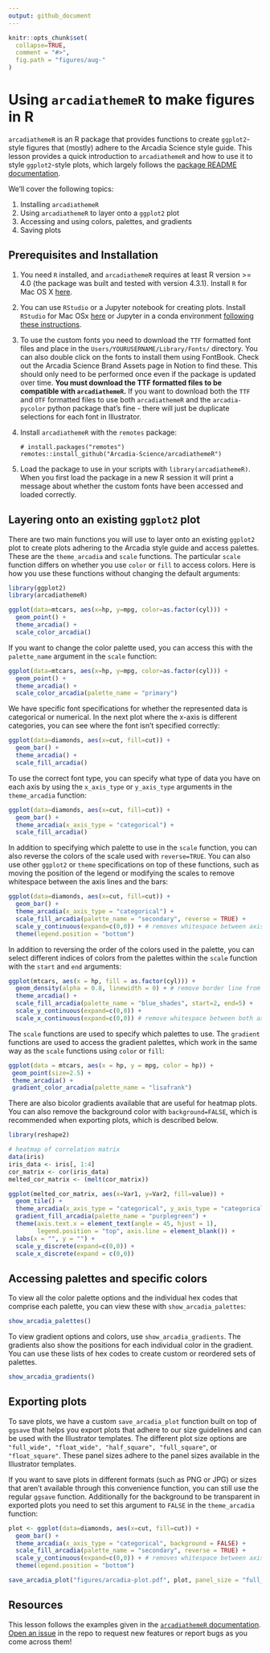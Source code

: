 ```yaml
---
output: github_document
---
```


```r
knitr::opts_chunk$set(
  collapse=TRUE,
  comment = "#>",
  fig.path = "figures/aug-"
)
```

# Using `arcadiathemeR` to make figures in R

`arcadiathemeR` is an R package that provides functions to create `ggplot2`-style figures that (mostly) adhere to the Arcadia Science style guide. This lesson provides a quick introduction to `arcadiathemeR` and how to use it to style `ggplot2`-style plots, which largely follows the [package README documentation](https://github.com/Arcadia-Science/arcadiathemeR?tab=readme-ov-file#arcadiathemer). 

We'll cover the following topics:

1. Installing `arcadiathemeR`
2. Using `arcadiathemeR` to layer onto a `ggplot2` plot
3. Accessing and using colors, palettes, and gradients
4. Saving plots

## Prerequisites and Installation
1. You need `R` installed, and `arcadiathemeR` requires at least R version >= 4.0 (the package was built and tested with version 4.3.1). Install `R` for Mac OS X [here](https://cran.r-project.org/bin/macosx/).
2. You can use `RStudio` or a Jupyter notebook for creating plots. Install `RStudio` for Mac OSx [here](https://posit.co/download/rstudio-desktop/) or Jupyter in a conda environment [following these instructions](https://training.arcadiascience.com/arcadia-users-group/20221024-jupyter-notebooks/lesson/#managing-jupyter-notebook-installations-with-conda).
3. To use the custom fonts you need to download the `TTF` formatted font files and place in the `Users/YOURUSERNAME/Library/Fonts/` directory. You can also double click on the fonts to install them using FontBook. Check out the Arcadia Science Brand Assets page in Notion to find these. This should only need to be performed once even if the package is updated over time. **You must download the TTF formatted files to be compatible with `arcadiathemeR`.** If you want to download both the `TTF` and `OTF` formatted files to use both `arcadiathemeR` and the `arcadia-pycolor` python package that's fine - there will just be duplicate selections for each font in Illustrator. 
4. Install `arcadiathemeR` with the `remotes` package:

    ```
    # install.packages("remotes")
    remotes::install_github("Arcadia-Science/arcadiathemeR")
    ```
5. Load the package to use in your scripts with `library(arcadiathemeR)`. When you first load the package in a new R session it will print a message about whether the custom fonts have been accessed and loaded correctly.

## Layering onto an existing `ggplot2` plot

There are two main functions you will use to layer onto an existing `ggplot2` plot to create plots adhering to the Arcadia style guide and access palettes. These are the `theme_arcadia` and `scale` functions. The particular `scale` function differs on whether you use `color` or `fill` to access colors. Here is how you use these functions without changing the default arguments:

```r
library(ggplot2)
library(arcadiathemeR)

ggplot(data=mtcars, aes(x=hp, y=mpg, color=as.factor(cyl))) +
  geom_point() +
  theme_arcadia() +
  scale_color_arcadia()
```

If you want to change the color palette used, you can access this with the `palette_name` argument in the `scale` function: 

```r
ggplot(data=mtcars, aes(x=hp, y=mpg, color=as.factor(cyl))) +
  geom_point() +
  theme_arcadia() +
  scale_color_arcadia(palette_name = "primary")
```

We have specific font specifications for whether the represented data is categorical or numerical. In the next plot where the x-axis is different categories, you can see where the font isn't specified correctly:
```r
ggplot(data=diamonds, aes(x=cut, fill=cut)) +
  geom_bar() +
  theme_arcadia() +
  scale_fill_arcadia()
```

To use the correct font type, you can specify what type of data you have on each axis by using the `x_axis_type` or `y_axis_type` arguments in the `theme_arcadia` function: 
```r
ggplot(data=diamonds, aes(x=cut, fill=cut)) +
  geom_bar() +
  theme_arcadia(x_axis_type = "categorical") +
  scale_fill_arcadia()
```

In addition to specifying which palette to use in the `scale` function, you can also reverse the colors of the scale used with `reverse=TRUE`. You can also use other `ggplot2` or `theme` specifications on top of these functions, such as moving the position of the legend or modifying the scales to remove whitespace between the axis lines and the bars:
```r
ggplot(data=diamonds, aes(x=cut, fill=cut)) +
  geom_bar() +
  theme_arcadia(x_axis_type = "categorical") +
  scale_fill_arcadia(palette_name = "secondary", reverse = TRUE) +
  scale_y_continuous(expand=c(0,0)) + # removes whitespace between axis and bars
  theme(legend.position = "bottom")
```

In addition to reversing the order of the colors used in the palette, you can select different indices of colors from the palettes within the `scale` function with the `start` and `end` arguments:
```r
ggplot(mtcars, aes(x = hp, fill = as.factor(cyl))) +
  geom_density(alpha = 0.8, linewidth = 0) + # remove border line from filled-in density plots
  theme_arcadia() +
  scale_fill_arcadia(palette_name = "blue_shades", start=2, end=5) +
  scale_y_continuous(expand=c(0,0)) +
  scale_x_continuous(expand=c(0,0)) # remove whitespace between both axes and the plot
```

The `scale` functions are used to specify which palettes to use. The `gradient` functions are used to access the gradient palettes, which work in the same way as the `scale` functions using `color` or `fill`:
```r
ggplot(data = mtcars, aes(x = hp, y = mpg, color = hp)) +
 geom_point(size=2.5) + 
 theme_arcadia() + 
 gradient_color_arcadia(palette_name = "lisafrank")
```

There are also bicolor gradients available that are useful for heatmap plots. You can also remove the background color with `background=FALSE`, which is recommended when exporting plots, which is described below. 
```r
library(reshape2)

# heatmap of correlation matrix
data(iris)
iris_data <- iris[, 1:4]
cor_matrix <- cor(iris_data)
melted_cor_matrix <- (melt(cor_matrix))

ggplot(melted_cor_matrix, aes(x=Var1, y=Var2, fill=value)) +
  geom_tile() +
  theme_arcadia(x_axis_type = "categorical", y_axis_type = "categorical", background = FALSE) +
  gradient_fill_arcadia(palette_name = "purplegreen") + 
  theme(axis.text.x = element_text(angle = 45, hjust = 1),
        legend.position = "top", axis.line = element_blank()) +
  labs(x = "", y = "") +
  scale_y_discrete(expand=c(0,0)) +
  scale_x_discrete(expand = c(0,0))
```

## Accessing palettes and specific colors
To view all the color palette options and the individual hex codes that comprise each palette, you can view these with `show_arcadia_palettes`:
```r
show_arcadia_palettes()
```

To view gradient options and colors, use `show_arcadia_gradients`. The gradients also show the positions for each individual color in the gradient. You can use these lists of hex codes to create custom or reordered sets of palettes.
```r
show_arcadia_gradients()
```

## Exporting plots
To save plots, we have a custom `save_arcadia_plot` function built on top of `ggsave` that helps you export plots that adhere to our size guidelines and can be used with the Illustrator templates. The different plot size options are `"full_wide", "float_wide", "half_square", "full_square"`, or `"float_square"`. These panel sizes adhere to the panel sizes available in the Illustrator templates. 

If you want to save plots in different formats (such as PNG or JPG) or sizes that aren't available through this convenience function, you can still use the regular `ggsave` function. Additionally for the background to be transparent in exported plots you need to set this argument to `FALSE` in the `theme_arcadia` function:
```r
plot <- ggplot(data=diamonds, aes(x=cut, fill=cut)) +
  geom_bar() +
  theme_arcadia(x_axis_type = "categorical", background = FALSE) +
  scale_fill_arcadia(palette_name = "secondary", reverse = TRUE) +
  scale_y_continuous(expand=c(0,0)) + # removes whitespace between axis and bars
  theme(legend.position = "bottom")

save_arcadia_plot("figures/arcadia-plot.pdf", plot, panel_size = "full_square")
```

## Resources
This lesson follows the examples given in the [`arcadiathemeR` documentation](https://github.com/Arcadia-Science/arcadiathemeR/tree/main). [Open an issue](https://github.com/Arcadia-Science/arcadiathemeR/issues) in the repo to request new features or report bugs as you come across them!